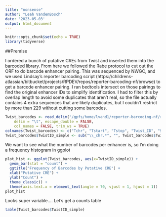 ```yaml
---
title: "nonsense"
author: "Leah VandenBosch"
date: '2023-05-03'
output: html_document
---
```


```r
knitr::opts_chunk$set(echo = TRUE)
library(tidyverse)
```



##Premise

I ordered a bunch of putative CREs from Twist and inserted them into the barcoded library. From here we followed the Rabe protocol to cut out the ORF to do barcode enhancer pairing. This was sequenced by NWGC, and we used Lindsay's reporter barcoding script (https://childrens-atlassian/bitbucket/projects/RPDEV/repos/reporter-barcoding-nf/browse) to get a barcode enhancer pairing. I ran bedtools intersect on those pairings to find the original enhancer IDs to simplify identification. I had to filter this by overlap length to avoid some duplicates that aren't real, so the file actually contains 4 extra sequences that are likely duplicates, but I couldn't restrict by more than 229 without cutting some barcodes.


```r
Twist_barcodes <- read_delim("/gpfs/home/lvand1/reporter-barcoding-nf/results/barcode_table/Twist_barcodes_seqnames_229Overlap.txt", 
    delim = "\t", escape_double = FALSE, 
    col_names = FALSE, trim_ws = TRUE)
colnames(Twist_barcodes) <- c("Tchr", "Tstart", "Tstop", "Twist_ID", "Seqchr", "Seqstart", "Seqstop", "Barcode", "Overlap_Len")
Twist_barcodes$TwistID_simple <- sub("\\_chr.*", "", Twist_barcodes$Twist_ID)
```

We want to see what the number of barcodes per enhancer is, so I'm doing a frequency histogram in ggplot


```r
plot_hist <- ggplot(Twist_barcodes, aes(x=TwistID_simple)) +
  geom_bar(stat = "count") +
  ggtitle("Frequency of Barcodes by Putative CRE") +
  xlab("Putative CRE") +
  ylab("Count") +
  theme_classic() +
  theme(axis.text.x = element_text(angle = 70, vjust = 1, hjust = 1))
plot_hist

```


Looks super variable.... Let's get a counts table

```r

table(Twist_barcodes$TwistID_simple)
```